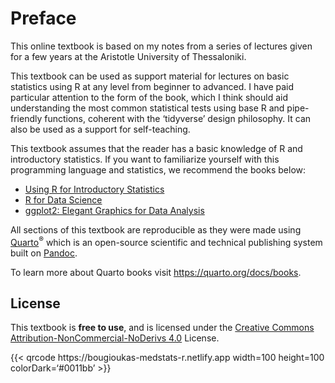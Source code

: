 # Preface {.unnumbered}

This online textbook is based on my notes from a series of lectures given for a few years at the Aristotle University of Thessaloniki.

This textbook can be used as support material for lectures on basic statistics using R at any level from beginner to advanced. I have paid particular attention to the form of the book, which I think should aid understanding the most common statistical tests using base R and pipe-friendly functions, coherent with the 'tidyverse' design philosophy. It can also be used as a support for self-teaching.

::: {.callout-tip}

This textbook assumes that the reader has a basic knowledge of R and introductory statistics. If you want to familiarize yourself with this programming language and statistics, we recommend the books below:

-   [Using R for Introductory Statistics](https://www.routledge.com/Using-R-for-Introductory-Statistics/Verzani/p/book/9781466590731)
-   [R for Data Science](https://r4ds.had.co.nz/)
-   [ggplot2: Elegant Graphics for Data Analysis](https://ggplot2-book.org/)
:::

All sections of this textbook are reproducible as they were made using [Quarto](https://quarto.org/)^®^ which is an open-source scientific and technical publishing system built on [Pandoc](https://pandoc.org/).

To learn more about Quarto books visit <https://quarto.org/docs/books>.

## License

This textbook is **free to use**, and is licensed under the [Creative Commons Attribution-NonCommercial-NoDerivs 4.0](https://creativecommons.org/licenses/by-nc-nd/4.0/) License.

{{< qrcode https://bougioukas-medstats-r.netlify.app width=100 height=100 colorDark='#0011bb' >}}
